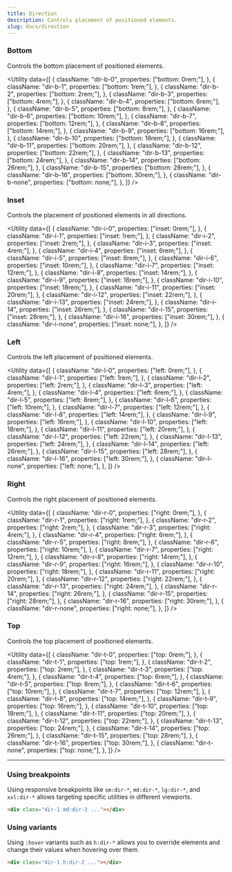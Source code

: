 ```yaml
---
title: Direction
description: Controls placement of positioned elements.
slug: docs/direction
---
```


### Bottom

Controls the bottom placement of positioned elements.

<Utility
  data={[
    {
      className: "dir-b-0",
      properties: ["bottom: 0rem;"],
    },
    {
      className: "dir-b-1",
      properties: ["bottom: 1rem;"],
    },
    {
      className: "dir-b-2",
      properties: ["bottom: 2rem;"],
    },
    {
      className: "dir-b-3",
      properties: ["bottom: 4rem;"],
    },
    {
      className: "dir-b-4",
      properties: ["bottom: 6rem;"],
    },
    {
      className: "dir-b-5",
      properties: ["bottom: 8rem;"],
    },
    {
      className: "dir-b-6",
      properties: ["bottom: 10rem;"],
    },
    {
      className: "dir-b-7",
      properties: ["bottom: 12rem;"],
    },
    {
      className: "dir-b-8",
      properties: ["bottom: 14rem;"],
    },
    {
      className: "dir-b-9",
      properties: ["bottom: 16rem;"],
    },
    {
      className: "dir-b-10",
      properties: ["bottom: 18rem;"],
    },
    {
      className: "dir-b-11",
      properties: ["bottom: 20rem;"],
    },
    {
      className: "dir-b-12",
      properties: ["bottom: 22rem;"],
    },
    {
      className: "dir-b-13",
      properties: ["bottom: 24rem;"],
    },
    {
      className: "dir-b-14",
      properties: ["bottom: 26rem;"],
    },
    {
      className: "dir-b-15",
      properties: ["bottom: 28rem;"],
    },
    {
      className: "dir-b-16",
      properties: ["bottom: 30rem;"],
    },
    {
      className: "dir-b-none",
      properties: ["bottom: none;"],
    },
  ]}
/>

### Inset

Controls the placement of positioned elements in all directions.

<Utility
  data={[
    {
      className: "dir-i-0",
      properties: ["inset: 0rem;"],
    },
    {
      className: "dir-i-1",
      properties: ["inset: 1rem;"],
    },
    {
      className: "dir-i-2",
      properties: ["inset: 2rem;"],
    },
    {
      className: "dir-i-3",
      properties: ["inset: 4rem;"],
    },
    {
      className: "dir-i-4",
      properties: ["inset: 6rem;"],
    },
    {
      className: "dir-i-5",
      properties: ["inset: 8rem;"],
    },
    {
      className: "dir-i-6",
      properties: ["inset: 10rem;"],
    },
    {
      className: "dir-i-7",
      properties: ["inset: 12rem;"],
    },
    {
      className: "dir-i-8",
      properties: ["inset: 14rem;"],
    },
    {
      className: "dir-i-9",
      properties: ["inset: 16rem;"],
    },
    {
      className: "dir-i-10",
      properties: ["inset: 18rem;"],
    },
    {
      className: "dir-i-11",
      properties: ["inset: 20rem;"],
    },
    {
      className: "dir-i-12",
      properties: ["inset: 22rem;"],
    },
    {
      className: "dir-i-13",
      properties: ["inset: 24rem;"],
    },
    {
      className: "dir-i-14",
      properties: ["inset: 26rem;"],
    },
    {
      className: "dir-i-15",
      properties: ["inset: 28rem;"],
    },
    {
      className: "dir-i-16",
      properties: ["inset: 30rem;"],
    },
    {
      className: "dir-i-none",
      properties: ["inset: none;"],
    },
  ]}
/>

### Left

Controls the left placement of positioned elements.

<Utility
  data={[
    {
      className: "dir-l-0",
      properties: ["left: 0rem;"],
    },
    {
      className: "dir-l-1",
      properties: ["left: 1rem;"],
    },
    {
      className: "dir-l-2",
      properties: ["left: 2rem;"],
    },
    {
      className: "dir-l-3",
      properties: ["left: 4rem;"],
    },
    {
      className: "dir-l-4",
      properties: ["left: 6rem;"],
    },
    {
      className: "dir-l-5",
      properties: ["left: 8rem;"],
    },
    {
      className: "dir-l-6",
      properties: ["left: 10rem;"],
    },
    {
      className: "dir-l-7",
      properties: ["left: 12rem;"],
    },
    {
      className: "dir-l-8",
      properties: ["left: 14rem;"],
    },
    {
      className: "dir-l-9",
      properties: ["left: 16rem;"],
    },
    {
      className: "dir-l-10",
      properties: ["left: 18rem;"],
    },
    {
      className: "dir-l-11",
      properties: ["left: 20rem;"],
    },
    {
      className: "dir-l-12",
      properties: ["left: 22rem;"],
    },
    {
      className: "dir-l-13",
      properties: ["left: 24rem;"],
    },
    {
      className: "dir-l-14",
      properties: ["left: 26rem;"],
    },
    {
      className: "dir-l-15",
      properties: ["left: 28rem;"],
    },
    {
      className: "dir-l-16",
      properties: ["left: 30rem;"],
    },
    {
      className: "dir-l-none",
      properties: ["left: none;"],
    },
  ]}
/>

### Right

Controls the right placement of positioned elements.

<Utility
  data={[
    {
      className: "dir-r-0",
      properties: ["right: 0rem;"],
    },
    {
      className: "dir-r-1",
      properties: ["right: 1rem;"],
    },
    {
      className: "dir-r-2",
      properties: ["right: 2rem;"],
    },
    {
      className: "dir-r-3",
      properties: ["right: 4rem;"],
    },
    {
      className: "dir-r-4",
      properties: ["right: 6rem;"],
    },
    {
      className: "dir-r-5",
      properties: ["right: 8rem;"],
    },
    {
      className: "dir-r-6",
      properties: ["right: 10rem;"],
    },
    {
      className: "dir-r-7",
      properties: ["right: 12rem;"],
    },
    {
      className: "dir-r-8",
      properties: ["right: 14rem;"],
    },
    {
      className: "dir-r-9",
      properties: ["right: 16rem;"],
    },
    {
      className: "dir-r-10",
      properties: ["right: 18rem;"],
    },
    {
      className: "dir-r-11",
      properties: ["right: 20rem;"],
    },
    {
      className: "dir-r-12",
      properties: ["right: 22rem;"],
    },
    {
      className: "dir-r-13",
      properties: ["right: 24rem;"],
    },
    {
      className: "dir-r-14",
      properties: ["right: 26rem;"],
    },
    {
      className: "dir-r-15",
      properties: ["right: 28rem;"],
    },
    {
      className: "dir-r-16",
      properties: ["right: 30rem;"],
    },
    {
      className: "dir-r-none",
      properties: ["right: none;"],
    },
  ]}
/>

### Top

Controls the top placement of positioned elements.

<Utility
  data={[
    {
      className: "dir-t-0",
      properties: ["top: 0rem;"],
    },
    {
      className: "dir-t-1",
      properties: ["top: 1rem;"],
    },
    {
      className: "dir-t-2",
      properties: ["top: 2rem;"],
    },
    {
      className: "dir-t-3",
      properties: ["top: 4rem;"],
    },
    {
      className: "dir-t-4",
      properties: ["top: 6rem;"],
    },
    {
      className: "dir-t-5",
      properties: ["top: 8rem;"],
    },
    {
      className: "dir-t-6",
      properties: ["top: 10rem;"],
    },
    {
      className: "dir-t-7",
      properties: ["top: 12rem;"],
    },
    {
      className: "dir-t-8",
      properties: ["top: 14rem;"],
    },
    {
      className: "dir-t-9",
      properties: ["top: 16rem;"],
    },
    {
      className: "dir-t-10",
      properties: ["top: 18rem;"],
    },
    {
      className: "dir-t-11",
      properties: ["top: 20rem;"],
    },
    {
      className: "dir-t-12",
      properties: ["top: 22rem;"],
    },
    {
      className: "dir-t-13",
      properties: ["top: 24rem;"],
    },
    {
      className: "dir-t-14",
      properties: ["top: 26rem;"],
    },
    {
      className: "dir-t-15",
      properties: ["top: 28rem;"],
    },
    {
      className: "dir-t-16",
      properties: ["top: 30rem;"],
    },
    {
      className: "dir-t-none",
      properties: ["top: none;"],
    },
  ]}
/>

---

### Using breakpoints

Using responsive breakpoints like `sm:dir-*`, `md:dir-*`, `lg:dir-*`, and `xxl:dir-*` allows targeting specific utilities in different viewports.

```html "md:dir-2"
<div class="dir-1 md:dir-2 ..."></div>
```

### Using variants

Using `:hover` variants such as `h:dir-*` allows you to override elements and change their values when hovering over them.

```html "h:dir-2"
<div class="dir-1 h:dir-2 ..."></div>
```
